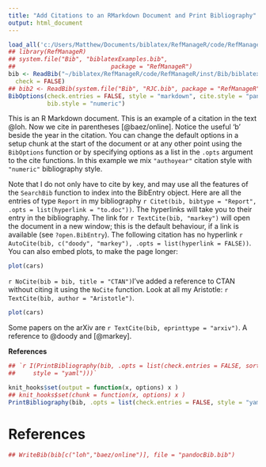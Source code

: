 ```yaml
---
title: "Add Citations to an RMarkdown Document and Print Bibliography"
output: html_document
---
```


```r
load_all('c:/Users/Matthew/Documents/biblatex/RefManageR/code/RefManageR/')
## library(RefManageR)
## system.file("Bib", "biblatexExamples.bib",
##                           package = "RefManageR")
bib <- ReadBib("~/biblatex/RefManageR/code/RefManageR/inst/Bib/biblatexExamples.bib",
  check = FALSE)
## bib2 <- ReadBib(system.file("Bib", "RJC.bib", package = "RefManageR"))[[seq_len(20)]]
BibOptions(check.entries = FALSE, style = "markdown", cite.style = "pandoc",
           bib.style = "numeric")
```

  This is an R Markdown document. This is an example of a citation in the text @loh. Now we cite in parentheses [@baez/online].  Notice the useful 'b' beside the year in the citation.  You can change the default options in a setup chunk at the start of the document or at any other point using the <code>BibOptions</code> function or by specifying options as a list in the `.opts` argument to the cite functions.  In this example we mix `"authoyear"` citation style with `"numeric"` bibliography style.

Note that I do not only have to cite by key, and may use all the features of the `SearchBib` function to index into the BibEntry object.  Here are all the entries of type `Report` in my bibliography `r Citet(bib, bibtype = "Report", .opts = list(hyperlink = "to.doc"))`.  The hyperlinks will take you to their entry in the bibliography.  The link for `r TextCite(bib, "markey")` will open the document in a new window; this is the default behaviour, if a link is available (see `?open.BibEntry`). The following citation has no hyperlink `r AutoCite(bib, c("doody", "markey"), .opts = list(hyperlink = FALSE))`.  You can also embed plots, to make the page longer:

```r
plot(cars)
```
`r NoCite(bib = bib, title = "CTAN")`I've added a reference to CTAN without citing it using the `NoCite` function.  Look at all my Aristotle: `r TextCite(bib, author = "Aristotle")`.

```r
plot(cars)
```

Some papers on the arXiv are `r TextCite(bib, eprinttype = "arxiv")`.  A reference to @doody and [@markey].

**References**
```r
## `r I(PrintBibliography(bib, .opts = list(check.entries = FALSE, sorting = "ynt",
##     style = "yaml")))`
```

```r
knit_hooks$set(output = function(x, options) x )
## knit_hooks$set(chunk = function(x, options) x )
PrintBibliography(bib, .opts = list(check.entries = FALSE, style = "yaml"))
```

# References

```r
## WriteBib(bib[c("loh","baez/online")], file = "pandocBib.bib")
```